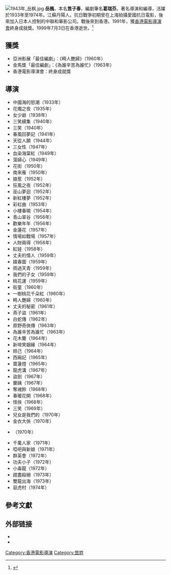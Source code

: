 [[File:1943年_岳枫.jpg|thumb]]
'''岳楓'''{{BD|1909年|3月20日|1999年|7月3日|}}，本名'''笪子春'''，編劇筆名'''葛瑞芬'''。著名導演和編導，活躍於1933年至1974年。江蘇丹陽人。抗日戰爭初期曾在上海拍攝愛國抗日電影，後來加入日本人控制的中聯和華影公司。戰後來到香港。1991年，獲[[香港電影導演會|香港電影導演會]]終身成就獎。1999年7月3日在香港逝世。<ref>{{Cite web |url=http://www.lcsd.gov.hk/fp/zh_TW/web/fpo/programmes/2014yf2/index.html |title=【編+導】回顧系列二：岳楓 |access-date=2016-04-19 |archive-date=2019-05-23 |archive-url=https://web.archive.org/web/20190523095318/https://www.lcsd.gov.hk/fp/zh_TW/web/fpo/programmes/2014yf2/index.html |dead-url=no }}</ref>

==獲獎==
*亞洲影展「最佳編劇」：《畸人艷婦》（1960年）
*金馬獎「最佳編劇」：《為誰辛苦為誰忙》（1963年）
*香港電影導演會：終身成就獎

==導演==
{{Div col}}
*中國海的怒潮（1933年）
*花燭之夜（1935年）
*女少爺（1938年）
*三笑續集（1940年）
*三笑（1940年）
*春風回夢記（1941年）
*天從人願（1944年）
*三女性（1947年）
*血染海棠紅（1949年）
*蕩婦心（1949年）
*花街（1950年）
*南來雁（1950年）
*娘惹（1952年）
*狂風之夜（1952年）
*巫山夢迴（1952年）
*新紅樓夢（1952年）
*彩虹曲（1953年）
*小樓春曉（1954年）
*青山翠谷（1956年）
*歡樂年年（1956年）
*金蓮花（1957年）
*情場如戰場（1957年）
*人財兩得（1958年）
*紅娃（1958年）
*丈夫的情人（1959年）
*嬉春圖（1959年）
*雨過天青（1959年）
*我們的子女（1959年）
*桃花運（1959年）
*街童（1960年）
*一樹桃花千朵紅（1960年）
*畸人艷婦（1960年）
*丈夫的秘密（1961年）
*燕子盜（1961年）
*白蛇傳（1962年）
*原野奇俠傳（1963年）
*為誰辛苦為誰忙（1963年）
*花木蘭（1964年）
*新啼笑姻緣（1964年）
*妲己（1964年）
*西廂記（1965年）
*寶蓮燈（1965年）
*龍虎溝（1967年）
*盜劍（1967年）
*蘭姨（1967年）
*奪魂鈴（1968年）
*春暖花開（1968年）
*怪俠（1968年）
*三笑（1969年）
*兒女是我們的（1970年）
*金衣大俠（1970年）
*{{link-en|武林風雲|A Taste of Cold Steel}}（1970年）
*千萬人家（1971年）
*啞吧與新娘（1971年）
*群英會（1972年）
*功夫小子（1972年）
*小毒龍（1972年）
*趕盡殺絕（1973年）
*雙龍出海（1973年）
*惡虎村（1974年）
{{Div col end}}

==參考文獻==
{{reflist}} 
==外部链接==
*{{IMDb name|id=0950680|name=岳楓}}
* {{Hkmdb name|id=686|name=岳楓}}
{{金馬獎最佳原著劇本}}
{{金馬獎最佳改編劇本}}
{{香港星光大道巨星掌印}}

[[Category:香港電影導演|Category:香港電影導演]]
[[Category:笪姓|Category:笪姓]]